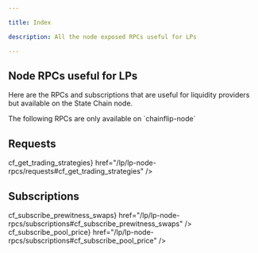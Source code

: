 ```yaml
---

title: Index

description: All the node exposed RPCs useful for LPs

---
```




## Node RPCs useful for LPs

Here are the RPCs and subscriptions that are useful for liquidity providers but available on the State Chain node.

<Callout type="info">
    The following RPCs are only available on `chainflip-node`
</Callout>


## Requests

<Cards num={2}>
    <Cards.Card title="cf_required_asset_ratio_for_range_order" href="/lp/lp-node-rpcs/requests#cf_required_asset_ratio_for_range_order" />
    <Cards.Card title="cf_pool_info" href="/lp/lp-node-rpcs/requests#cf_pool_info" />
    <Cards.Card title="cf_pool_depth" href="/lp/lp-node-rpcs/requests#cf_pool_depth" />
    <Cards.Card title="cf_pool_liquidity" href="/lp/lp-node-rpcs/requests#cf_pool_liquidity" />
    <Cards.Card title="cf_pool_orders" href="/lp/lp-node-rpcs/requests#cf_pool_orders" />
    <Cards.Card title="cf_pool_orderbook" href="/lp/lp-node-rpcs/requests#cf_pool_orderbook" />
    <Cards.Card title="cf_pool_range_order_liquidity_value" href="/lp/lp-node-rpcs/requests#cf_pool_range_order_liquidity_value" />
    <Cards.Card title="cf_free_balances" href="/lp/lp-node-rpcs/requests#cf_free_balances" />
    <Cards.Card title="cf_scheduled_swaps" href="/lp/lp-node-rpcs/requests#cf_scheduled_swaps" />
    <Cards.Card title={<span className="badge-success after:content-['New']">cf_get_trading_strategies</span>} href="/lp/lp-node-rpcs/requests#cf_get_trading_strategies" />

</Cards>


## Subscriptions

<Cards num={2}>
    <Cards.Card title="cf_subscribe_scheduled_swaps" href="/lp/lp-node-rpcs/subscriptions#cf_subscribe_scheduled_swaps" />
    <Cards.Card title={<span className="badge-danger after:content-['Deprecated']">cf_subscribe_prewitness_swaps</span>} href="/lp/lp-node-rpcs/subscriptions#cf_subscribe_prewitness_swaps" />
    <Cards.Card title={<span className="badge-danger after:content-['Deprecated']">cf_subscribe_pool_price</span>} href="/lp/lp-node-rpcs/subscriptions#cf_subscribe_pool_price" />
    <Cards.Card title="cf_subscribe_pool_price_v2" href="/lp/lp-node-rpcs/subscriptions#cf_subscribe_pool_price_v2" />
</Cards>